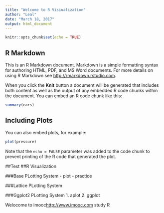 ```yaml
---
title: "Welcome to R Visiualization"
author: "Leal"
date: "March 18, 2017"
output: html_document
---
```


```r
knitr::opts_chunk$set(echo = TRUE)
```

## R Markdown

This is an R Markdown document. Markdown is a simple formatting syntax for authoring HTML, PDF, and MS Word documents. For more details on using R Markdown see <http://rmarkdown.rstudio.com>.

When you click the **Knit** button a document will be generated that includes both content as well as the output of any embedded R code chunks within the document. You can embed an R code chunk like this:

```r
summary(cars)
```

## Including Plots

You can also embed plots, for example:

```r
plot(pressure)
```

Note that the `echo = FALSE` parameter was added to the code chunk to prevent printing of the R code that generated the plot.

##Test
##R Visualization

###Base PLotting System
- plot
- practice

###Lattice PLotting System

###Ggplot2 PLotting System
1. aplot
2. ggplot

Welocome to imooc<http://www.imooc.com> study R

